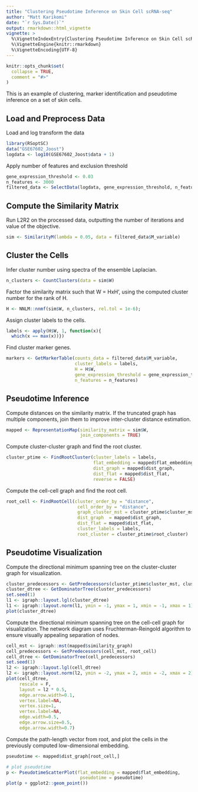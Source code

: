 ```yaml
---
title: "Clustering Pseudotime Inference on Skin Cell scRNA-seq"
author: "Matt Karikomi"
date: "`r Sys.Date()`"
output: rmarkdown::html_vignette
vignette: >
  %\VignetteIndexEntry{Clustering Pseudotime Inference on Skin Cell scRNA-seq}
  %\VignetteEngine{knitr::rmarkdown}
  %\VignetteEncoding{UTF-8}
---
```


```r
knitr::opts_chunk$set(
  collapse = TRUE,
  comment = "#>"
)
```

This is an example of clustering, marker identification and pseudotime inference on a set of skin cells.

## Load and Preprocess Data

Load and log transform the data

```r
library(RSoptSC)
data("GSE67602_Joost")
logdata <- log10(GSE67602_Joost$data + 1)
```

Apply number of features and exclusion threshold

```r
gene_expression_threshold <- 0.03
n_features <- 3000
filtered_data <- SelectData(logdata, gene_expression_threshold, n_features)
```

## Compute the Similarity Matrix

Run L2R2 on the processed data, outputting the number of iterations and value of the objective.

```r
sim <- SimilarityM(lambda = 0.05, data = filtered_data$M_variable)
```

## Cluster the Cells

Infer cluster number using spectra of the ensemble Laplacian.

```r
n_clusters <- CountClusters(data = sim$W)
```

Factor the similarity matrix such that W = HxH', using the computed cluster number for the rank of H.

```r
H <- NNLM::nnmf(sim$W, n_clusters, rel.tol = 1e-6);
```

Assign cluster labels to the cells.

```r
labels <- apply(H$W, 1, function(x){
  which(x == max(x))})
```

Find cluster marker genes.

```r
markers <- GetMarkerTable(counts_data = filtered_data$M_variable,
                          cluster_labels = labels,
                          H = H$W,
                          gene_expression_threshold = gene_expression_threshold,
                          n_features = n_features)
```

## Pseudotime Inference

Compute distances on the similarity matrix.  If the truncated graph has multiple components, join them to improve inter-cluster distance estimation.

```r
mapped <- RepresentationMap(similarity_matrix = sim$W,
                            join_components = TRUE)
```

Compute cluster-cluster graph and find the root cluster.

```r
cluster_ptime <- FindRootCluster(cluster_labels = labels,
                                 flat_embedding = mapped$flat_embedding,
                                 dist_graph = mapped$dist_graph,
                                 dist_flat = mapped$dist_flat,
                                 reverse = FALSE)
```

Compute the cell-cell graph and find the root cell.

```r
root_cell <- FindRootCell(cluster_order_by = "distance",
                           cell_order_by = "distance",
                           graph_cluster_mst = cluster_ptime$cluster_mst,
                           dist_graph  = mapped$dist_graph,
                           dist_flat = mapped$dist_flat,
                           cluster_labels = labels,
                           root_cluster = cluster_ptime$root_cluster)
```

## Pseudotime Visualization

Compute the directional minimum spanning tree on the cluster-cluster graph for visualization.

```r
cluster_predecessors <- GetPredecessors(cluster_ptime$cluster_mst, cluster_ptime$root_cluster)
cluster_dtree <- GetDominatorTree(cluster_predecessors)
set.seed(1)
l1 <- igraph::layout.lgl(cluster_dtree)
l1 <- igraph::layout.norm(l1, ymin = -1, ymax = 1, xmin = -1, xmax = 1)
plot(cluster_dtree)
```

Compute the directional minimum spanning tree on the cell-cell graph for visualization.  The network diagram uses Fruchterman-Reingold algorithm to ensure visually appealing separation of nodes.

```r
cell_mst <- igraph::mst(mapped$similarity_graph)
cell_predecessors <- GetPredecessors(cell_mst, root_cell)
cell_dtree <- GetDominatorTree(cell_predecessors)
set.seed(1)
l2 <- igraph::layout.lgl(cell_dtree)
l2 <- igraph::layout.norm(l2, ymin = -2, ymax = 2, xmin = -2, xmax = 2)
plot(cell_dtree, 
     rescale = F,
     layout = l2 * 0.5,
     edge.arrow.width=0.1,
     vertex.label=NA,
     vertex.size=1,
     vertex.label=NA,
     edge.width=0.5,
     edge.arrow.size=0.5,
     edge.arrow.width=0.7)
```

Compute the path-length vector from root, and plot the cells in the previously computed low-dimensional embedding.

```r
pseudotime <- mapped$dist_graph[root_cell,]

# plot pseudotime
p <- PseudotimeScatterPlot(flat_embedding = mapped$flat_embedding,
                            pseudotime = pseudotime)
plot(p + ggplot2::geom_point())

```
